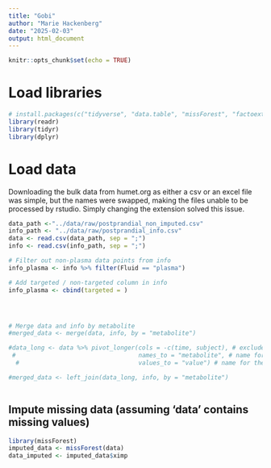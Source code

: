 ```yaml
---
title: "Gobi"
author: "Marie Hackenberg"
date: "2025-02-03"
output: html_document
---
```


```r
knitr::opts_chunk$set(echo = TRUE)
```

# Load libraries
```r
# install.packages(c("tidyverse", "data.table", "missForest", "factoextra", "cluster"))
library(readr)
library(tidyr)
library(dplyr)
```

# Load data
Downloading the bulk data from humet.org as either a csv or an excel file was simple, but the names were swapped, making the files unable to be processed by rstudio. Simply changing the extension solved this issue.
```r
data_path <-"../data/raw/postprandial_non_imputed.csv"
info_path <- "../data/raw/postprandial_info.csv"
data <- read.csv(data_path, sep = ";")
info <- read.csv(info_path, sep = ";")

# Filter out non-plasma data points from info
info_plasma <- info %>% filter(Fluid == "plasma")

# Add targeted / non-targeted column in info
info_plasma <- cbind(targeted = )




# Merge data and info by metabolite
#merged_data <- merge(data, info, by = "metabolite")

#data_long <- data %>% pivot_longer(cols = -c(time, subject), # exclude time and subject columns
 #                                  names_to = "metabolite", # name for the metabolite column
  #                                 values_to = "value") # name for the metabolite values

#merged_data <- left_join(data_long, info, by = "metabolite")



```
## Impute missing data (assuming 'data' contains missing values)
```r
library(missForest)
imputed_data <- missForest(data)
data_imputed <- imputed_data$ximp
```

```r

```

```r

```

```r

```

```r

```

```r

```

